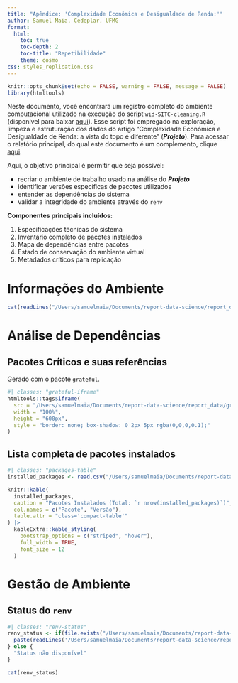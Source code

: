 ```yaml
---
title: "Apêndice: 'Complexidade Econômica e Desigualdade de Renda:'"
author: Samuel Maia, Cedeplar, UFMG
format: 
  html:
    toc: true
    toc-depth: 2
    toc-title: "Repetibilidade"
    theme: cosmo
css: styles_replication.css
---
```


```r
knitr::opts_chunk$set(echo = FALSE, warning = FALSE, message = FALSE)
library(htmltools)
```

Neste documento, você encontrará um registro completo do ambiente computacional utilizado na execução do script `wid-SITC-cleaning.R` (disponível para baixar [aqui](wid-SITC-cleaning.R)). Esse script foi empregado na exploração, limpeza e estruturação dos dados do artigo "Complexidade Econômica e Desigualdade de Renda: a vista do topo é diferente" (***Projeto***). Para acessar o relatório principal, do qual este documento é um complemento, clique [aqui](https://samuelmaiabr.github.io/).
 
Aqui, o objetivo principal é permitir que seja possível:

- recriar o ambiente de trabalho usado na análise do ***Projeto***
- identificar versões específicas de pacotes utilizados
- entender as dependências do sistema
- validar a integridade do ambiente através do `renv`

**Componentes principais incluídos:**

1. Especificações técnicas do sistema
2. Inventário completo de pacotes instalados
3. Mapa de dependências entre pacotes
4. Estado de conservação do ambiente virtual
5. Metadados críticos para replicação

# Informações do Ambiente {.unnumbered}

```r
cat(readLines("/Users/samuelmaia/Documents/report-data-science/report_data/session_infos_cleaning.txt"), sep = "\n")
```

# Análise de Dependências {.unnumbered}

## Pacotes Críticos e suas referências

Gerado com o pacote `grateful`.

```r
#| classes: "grateful-iframe"
htmltools::tags$iframe(
  src = "/Users/samuelmaia/Documents/report-data-science/report_data/grateful-reports_cleaning-1.html",
  width = "100%",
  height = "600px",
  style = "border: none; box-shadow: 0 2px 5px rgba(0,0,0,0.1);"
)
```

## Lista completa de pacotes instalados
```r
#| classes: "packages-table"
installed_packages <- read.csv("/Users/samuelmaia/Documents/report-data-science/report_data/installed_packagess_cleaning.csv")

knitr::kable(
  installed_packages,
  caption = "Pacotes Instalados (Total: `r nrow(installed_packages)`)",
  col.names = c("Pacote", "Versão"),
  table.attr = "class='compact-table'"
) |> 
  kableExtra::kable_styling(
    bootstrap_options = c("striped", "hover"),
    full_width = TRUE,
    font_size = 12
  )
```

# Gestão de Ambiente {.unnumbered}

## Status do `renv`
```r
#| classes: "renv-status"
renv_status <- if(file.exists("/Users/samuelmaia/Documents/report-data-science/report_data/renv_status_cleaning.txt")) {
  paste(readLines('/Users/samuelmaia/Documents/report-data-science/report_data/renv_status_cleaning.txt'), collapse = "\n")
} else {
  "Status não disponível"
}

cat(renv_status)
```
